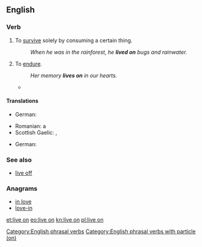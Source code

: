 ==English==

===Verb===
{{en-verb|head=[[live]] [[on]]|lives on|living on|lived on}}

# {{label|en|idiomatic|transitive}} To [[survive]] solely by consuming a certain thing.
#: ''When he was in the rainforest, he '''lived on''' bugs and rainwater.''
# {{label|en|idiomatic|intransitive}} To [[endure]].
#: ''Her memory '''lives on''' in our hearts.''
#* {{quote-news
|year=2012
|date=June 4
|author=Lewis Smith
|title=Queen's English Society says enuf is enough, innit?
|work=the Guardian
|url=http://www.guardian.co.uk/education/2012/jun/04/queens-english-society-enuf-innit
|page=
|passage=He described the members and organisers of the society as "a group of enthusiasts celebrating the richness and diversity of the English language", and is convinced that whether or not enough volunteers can be found to keep the society going, their enthusiasm and love for good English will '''live on'''.}}

====Translations====
{{trans-top|survive by consuming certain thing}}
* German: {{t|de|[[von]] [[etwas]] [[leben]]}}
{{trans-mid}}
* Romanian: a {{t|ro|trăi din}}
* Scottish Gaelic: {{t|gd|thig suas air}}, {{t|gd|thig beò air}}
{{trans-bottom}}

{{trans-top|to endure}}
* German: {{t|de|weiterleben}}
{{trans-mid}}
{{trans-bottom}}

===See also===
* [[live off]]

===Anagrams===
* [[in love#English|in love]]
* [[love-in#English|love-in]]

[[Category:English phrasal verbs]]
[[Category:English phrasal verbs with particle (on)]]

[[et:live on]]
[[eo:live on]]
[[kn:live on]]
[[pl:live on]]